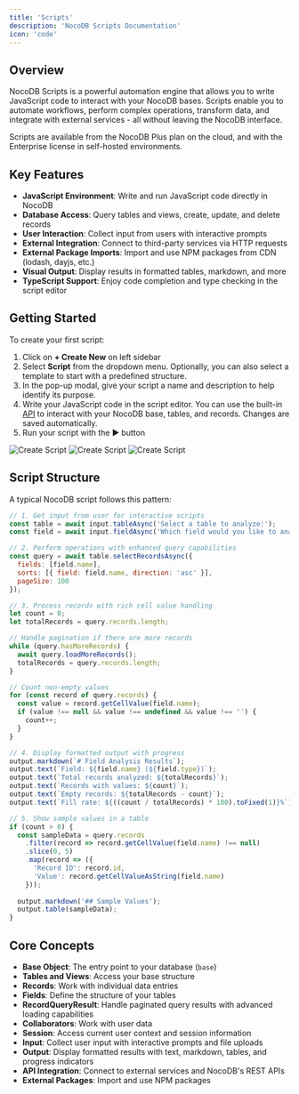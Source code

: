 ```yaml
---
title: 'Scripts'
description: 'NocoDB Scripts Documentation'
icon: 'code'
---
```


## Overview

NocoDB Scripts is a powerful automation engine that allows you to write JavaScript code to interact with your NocoDB bases. Scripts enable you to automate workflows, perform complex operations, transform data, and integrate with external services - all without leaving the NocoDB interface.

<Callout type="info">Scripts are available from the NocoDB Plus plan on the cloud, and with the Enterprise license in self-hosted environments.</Callout>

## Key Features

- **JavaScript Environment**: Write and run JavaScript code directly in NocoDB
- **Database Access**: Query tables and views, create, update, and delete records
- **User Interaction**: Collect input from users with interactive prompts
- **External Integration**: Connect to third-party services via HTTP requests
- **External Package Imports**: Import and use NPM packages from CDN (lodash, dayjs, etc.)
- **Visual Output**: Display results in formatted tables, markdown, and more
- **TypeScript Support**: Enjoy code completion and type checking in the script editor

## Getting Started

To create your first script:

1. Click on **+ Create New** on left sidebar
2. Select **Script** from the dropdown menu. Optionally, you can also select a template to start with a predefined structure.
3. In the pop-up modal, give your script a name and description to help identify its purpose.
4. Write your JavaScript code in the script editor. You can use the built-in [API](/docs/scripts/api-reference) to interact with your NocoDB base, tables, and records. Changes are saved automatically.
5. Run your script with the ▶️ button

![Create Script](/img/v2/scripts/create-script-2.png)
![Create Script](/img/v2/scripts/create-script-3.png)
![Create Script](/img/v2/scripts/create-script-4.png)

## Script Structure

A typical NocoDB script follows this pattern:

```javascript
// 1. Get input from user for interactive scripts
const table = await input.tableAsync('Select a table to analyze:');
const field = await input.fieldAsync('Which field would you like to analyze?', table);

// 2. Perform operations with enhanced query capabilities
const query = await table.selectRecordsAsync({
  fields: [field.name],
  sorts: [{ field: field.name, direction: 'asc' }],
  pageSize: 100
});

// 3. Process records with rich cell value handling
let count = 0;
let totalRecords = query.records.length;

// Handle pagination if there are more records
while (query.hasMoreRecords) {
  await query.loadMoreRecords();
  totalRecords = query.records.length;
}

// Count non-empty values
for (const record of query.records) {
  const value = record.getCellValue(field.name);
  if (value !== null && value !== undefined && value !== '') {
    count++;
  }
}

// 4. Display formatted output with progress
output.markdown(`# Field Analysis Results`);
output.text(`Field: ${field.name} (${field.type})`);
output.text(`Total records analyzed: ${totalRecords}`);
output.text(`Records with values: ${count}`);
output.text(`Empty records: ${totalRecords - count}`);
output.text(`Fill rate: ${((count / totalRecords) * 100).toFixed(1)}%`);

// 5. Show sample values in a table
if (count > 0) {
  const sampleData = query.records
    .filter(record => record.getCellValue(field.name) !== null)
    .slice(0, 5)
    .map(record => ({
      'Record ID': record.id,
      'Value': record.getCellValueAsString(field.name)
    }));
  
  output.markdown('## Sample Values');
  output.table(sampleData);
}
```

## Core Concepts

- **Base Object**: The entry point to your database (`base`)
- **Tables and Views**: Access your base structure
- **Records**: Work with individual data entries
- **Fields**: Define the structure of your tables
- **RecordQueryResult**: Handle paginated query results with advanced loading capabilities
- **Collaborators**: Work with user data
- **Session**: Access current user context and session information
- **Input**: Collect user input with interactive prompts and file uploads
- **Output**: Display formatted results with text, markdown, tables, and progress indicators
- **API Integration**: Connect to external services and NocoDB's REST APIs
- **External Packages**: Import and use NPM packages

